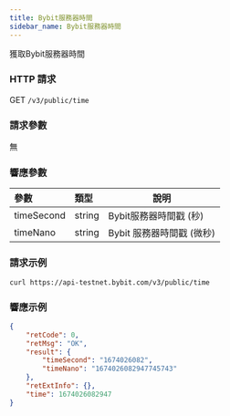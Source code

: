 ```yaml
---
title: Bybit服務器時間
sidebar_name: Bybit服務器時間
---
```


獲取Bybit服務器時間

### HTTP 請求
GET <code>/v3/public/time</code>

### 請求參數
無

### 響應參數
| 參數 | 類型 | 說明|
|:----- |:-----|----- |
| timeSecond | string | Bybit服務器時間戳 (秒)  |
| timeNano | string | Bybit 服務器時間戳 (微秒)  |

### 請求示例
```http
curl https://api-testnet.bybit.com/v3/public/time
```

### 響應示例

```json
{
    "retCode": 0,
    "retMsg": "OK",
    "result": {
        "timeSecond": "1674026082",
        "timeNano": "1674026082947745743"
    },
    "retExtInfo": {},
    "time": 1674026082947
}
```
